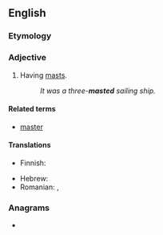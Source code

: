 ==English==

===Etymology===
{{suffix|en|mast|ed}}

===Adjective===
{{en-adj|-}}

# Having [[mast]]s.
#: ''It was a three-'''masted''' sailing ship.''

====Related terms====
* [[master#Etymology 2|master]]

====Translations====
{{trans-top|having masts}}
* Finnish: {{t|fi|-mastoinen}}
{{trans-mid}}
* Hebrew: {{t|he|תָּרְנִי|m|tr=torni}}
* Romanian: {{t|ro|arborat}}, {{t|ro|cu catarge}}
{{trans-bottom}}

===Anagrams===
* {{anagrams|en|demast|madest}}